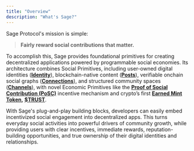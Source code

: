```yaml
---
title: "Overview"
description: "What's Sage?"
---
```


Sage Protocol's mission is simple:

> **Fairly reward social contributions that matter.**

To accomplish this, Sage provides foundational primitives for creating decentralized applications powered by programmable social economies. Its architecture combines Social Primitives, including user-owned digital identities ([**Identity**](/concepts/1-identity)), blockchain-native content ([**Posts**](/concepts/2-posts)), verifiable onchain social graphs ([**Connections**](/concepts/3-connections)), and structured community spaces ([**Channels**](/concepts/4-channels)), with novel Economic Primitives like the [**Proof of Social Contribution (PoSC)**](/introduction/2-posc) incentive mechanism and crypto’s first [**Earned Mint Token**](/introduction/3-emt)**,** [**\$TRUST**](/introduction/4-trust).

With Sage's plug-and-play building blocks, developers can easily embed incentivized social engagement into decentralized apps. This turns everyday social activities into powerful drivers of community growth, while providing users with clear incentives, immediate rewards, reputation-building opportunities, and true ownership of their digital identities and relationships.